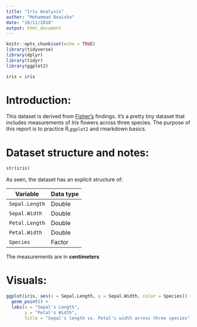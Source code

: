 ```yaml
---
title: "Iris Analysis"
author: "Mohammad Boaisha"
date: "10/11/2018"
output: html_document
---
```


```r
knitr::opts_chunk$set(echo = TRUE)
library(tidyverse)
library(dplyr)
library(tidyr)
library(ggplot2)

iris = iris
```
 
# Introduction:
This dataset is derived from [Fisher's](https://en.wikipedia.org/wiki/Iris_flower_data_set) findings. it's a pretty tiny dataset that includes measurements of *Iris* flowers across three species. The purpose of this report is to practice R,```ggplot2``` and rmarkdown basics.


# Dataset structure and notes:
```r
str(iris)
```
As seen, the dataset has an explicit structure of:

Variable             | Data type
---------------------|----------
```Sepal.Length```   | Double
```Sepal.Width```    | Double
```Petal.Length```   | Double
```Petal.Width```    | Double
```Species```        | Factor

The measurements are in **centimeters**




# Visuals:
```r
ggplot(iris, aes(x = Sepal.Length, y = Sepal.Width, color = Species)) +
  geom_point() +
  labs(x = "Sepal's Length",
       y = "Petal's Width",
       title = "Sepal's length vs. Petal's width across three species")
```
